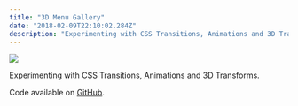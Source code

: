 ```yaml
---
title: "3D Menu Gallery"
date: "2018-02-09T22:10:02.284Z"
description: "Experimenting with CSS Transitions, Animations and 3D Transforms."
---
```


<Img
  src="/images/posts/3d-menu-gallery.png"
  width={2154}
  height={1232}
  caption="3D Menu Gallery project"
/>

Experimenting with CSS Transitions, Animations and 3D Transforms.

Code available on [GitHub](https://github.com/eneax/3D_Menu_Gallery).
